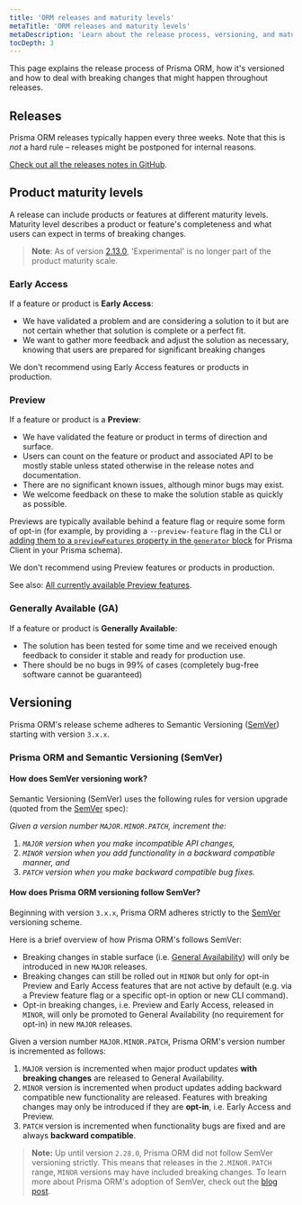 ```yaml
---
title: 'ORM releases and maturity levels'
metaTitle: 'ORM releases and maturity levels'
metaDescription: 'Learn about the release process, versioning, and maturity of Prisma ORM components and how to deal with breaking changes that might happen throughout releases.'
tocDepth: 3
---
```


<TopBlock>

This page explains the release process of Prisma ORM, how it's versioned and how to deal with breaking changes that might happen throughout releases.

</TopBlock>

## Releases

Prisma ORM releases typically happen every three weeks. Note that this is _not_ a hard rule – releases might be postponed for internal reasons.

[Check out all the releases notes in GitHub](https://github.com/prisma/prisma/releases).

## Product maturity levels

A release can include products or features at different maturity levels. Maturity level describes a product or feature's completeness and what users can expect in terms of breaking changes.

> **Note**: As of version [2.13.0](https://github.com/prisma/prisma/releases/2.13.0), 'Experimental' is no longer part of the product maturity scale.

### Early Access

If a feature or product is **Early Access**:

- We have validated a problem and are considering a solution to it but are not certain whether that solution is complete or a perfect fit.
- We want to gather more feedback and adjust the solution as necessary, knowing that users are prepared for significant breaking changes

We don't recommend using Early Access features or products in production.

### Preview

If a feature or product is a **Preview**:

- We have validated the feature or product in terms of direction and surface.
- Users can count on the feature or product and associated API to be mostly stable unless stated otherwise in the release notes and documentation.
- There are no significant known issues, although minor bugs may exist.
- We welcome feedback on these to make the solution stable as quickly as possible.

Previews are typically available behind a feature flag or require some form of opt-in (for example, by providing a `--preview-feature` flag in the CLI or [adding them to a `previewFeatures` property in the `generator` block](/orm/reference/preview-features/cli-preview-features) for Prisma Client in your Prisma schema).

We don't recommend using Preview features or products in production.

See also: [All currently available Preview features](/orm/reference/preview-features).

### Generally Available (GA)

If a feature or product is **Generally Available**:

- The solution has been tested for some time and we received enough feedback to consider it stable and ready for production use.
- There should be no bugs in 99% of cases (completely bug-free software cannot be guaranteed)

## Versioning

Prisma ORM's release scheme adheres to Semantic Versioning ([SemVer](https://semver.org/)) starting with version `3.x.x`.

### Prisma ORM and Semantic Versioning (SemVer)

#### How does SemVer versioning work?

Semantic Versioning (SemVer) uses the following rules for version upgrade (quoted from the [SemVer](https://semver.org/) spec):

_Given a version number `MAJOR.MINOR.PATCH`, increment the:_

1. _`MAJOR` version when you make incompatible API changes,_
1. _`MINOR` version when you add functionality in a backward compatible manner, and_
1. _`PATCH` version when you make backward compatible bug fixes._

#### How does Prisma ORM versioning follow SemVer?

Beginning with version `3.x.x`, Prisma ORM adheres strictly to the [SemVer](https://semver.org/) versioning scheme.

Here is a brief overview of how Prisma ORM's follows SemVer:

- Breaking changes in stable surface (i.e. [General Availability](#generally-available-ga)) will only be introduced in new `MAJOR` releases.
- Breaking changes can still be rolled out in `MINOR` but only for opt-in Preview and Early Access features that are not active by default (e.g. via a Preview feature flag or a specific opt-in option or new CLI command).
- Opt-in breaking changes, i.e. Preview and Early Access, released in `MINOR`, will only be promoted to General Availability (no requirement for opt-in) in new `MAJOR` releases.

Given a version number `MAJOR.MINOR.PATCH`, Prisma ORM's version number is incremented as follows:

1. `MAJOR` version is incremented when major product updates **with breaking changes** are released to General Availability.
1. `MINOR` version is incremented when product updates adding backward compatible new functionality are released. Features with breaking changes may only be introduced if they are **opt-in**, i.e. Early Access and Preview.
1. `PATCH` version is incremented when functionality bugs are fixed and are always **backward compatible**.

> **Note:** Up until version `2.28.0`, Prisma ORM did not follow SemVer versioning strictly. This means that releases in the `2.MINOR.PATCH` range, `MINOR` versions may have included breaking changes. To learn more about Prisma ORM's adoption of SemVer, check out the [blog post](https://www.prisma.io/blog/prisma-adopts-semver-strictly).
